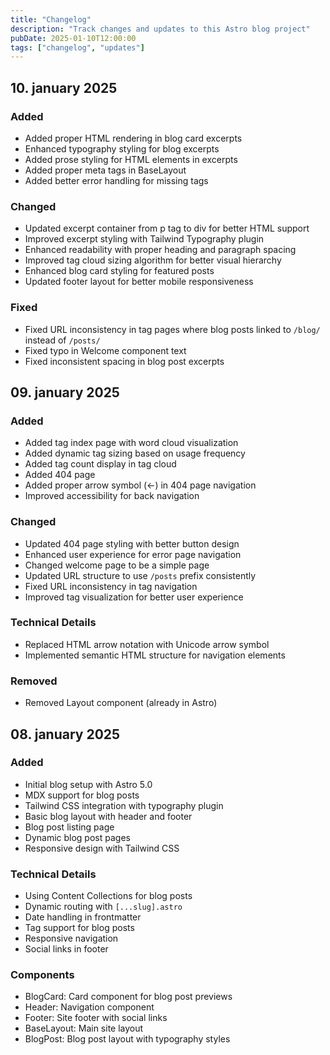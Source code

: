 ```yaml
---
title: "Changelog"
description: "Track changes and updates to this Astro blog project"
pubDate: 2025-01-10T12:00:00
tags: ["changelog", "updates"]
---
```


## 10. january 2025

### Added

- Added proper HTML rendering in blog card excerpts
- Enhanced typography styling for blog excerpts
- Added prose styling for HTML elements in excerpts
- Added proper meta tags in BaseLayout
- Added better error handling for missing tags

### Changed

- Updated excerpt container from p tag to div for better HTML support
- Improved excerpt styling with Tailwind Typography plugin
- Enhanced readability with proper heading and paragraph spacing
- Improved tag cloud sizing algorithm for better visual hierarchy
- Enhanced blog card styling for featured posts
- Updated footer layout for better mobile responsiveness

### Fixed

- Fixed URL inconsistency in tag pages where blog posts linked to `/blog/` instead of `/posts/`
- Fixed typo in Welcome component text
- Fixed inconsistent spacing in blog post excerpts

## 09. january 2025

### Added

- Added tag index page with word cloud visualization
- Added dynamic tag sizing based on usage frequency
- Added tag count display in tag cloud
- Added 404 page
- Added proper arrow symbol (←) in 404 page navigation
- Improved accessibility for back navigation

### Changed

- Updated 404 page styling with better button design
- Enhanced user experience for error page navigation
- Changed welcome page to be a simple page
- Updated URL structure to use `/posts` prefix consistently
- Fixed URL inconsistency in tag navigation
- Improved tag visualization for better user experience

### Technical Details

- Replaced HTML arrow notation with Unicode arrow symbol
- Implemented semantic HTML structure for navigation elements

### Removed

- Removed Layout component (already in Astro)

## 08. january 2025

### Added

- Initial blog setup with Astro 5.0
- MDX support for blog posts
- Tailwind CSS integration with typography plugin
- Basic blog layout with header and footer
- Blog post listing page
- Dynamic blog post pages
- Responsive design with Tailwind CSS

### Technical Details

- Using Content Collections for blog posts
- Dynamic routing with `[...slug].astro`
- Date handling in frontmatter
- Tag support for blog posts
- Responsive navigation
- Social links in footer

### Components

- BlogCard: Card component for blog post previews
- Header: Navigation component
- Footer: Site footer with social links
- BaseLayout: Main site layout
- BlogPost: Blog post layout with typography styles
